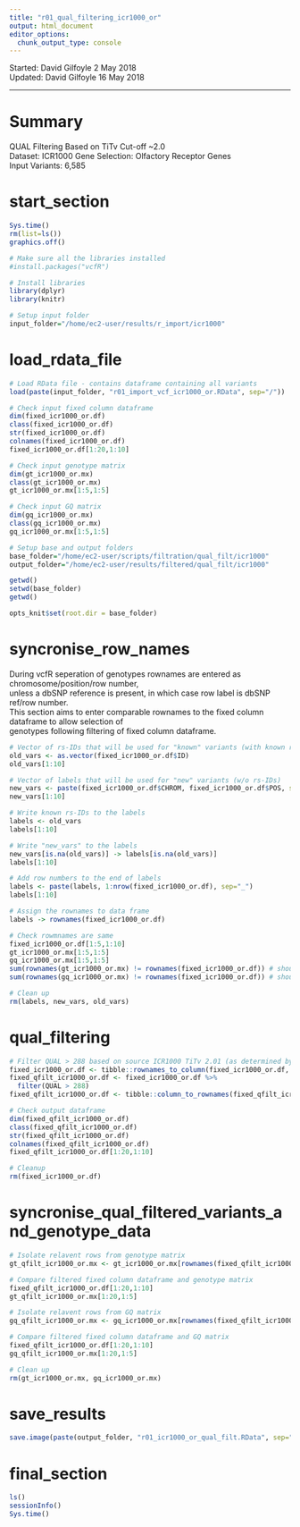 ```yaml
---
title: "r01_qual_filtering_icr1000_or"
output: html_document
editor_options: 
  chunk_output_type: console
---
```


Started: David Gilfoyle 2 May 2018  
Updated: David Gilfoyle 16 May 2018

---

# Summary

QUAL Filtering Based on TiTv Cut-off ~2.0  
Dataset: ICR1000 
Gene Selection: Olfactory Receptor Genes  
Input Variants: 6,585

# start_section

```r

Sys.time()
rm(list=ls())
graphics.off()

# Make sure all the libraries installed 
#install.packages("vcfR")

# Install libraries
library(dplyr)
library(knitr)

# Setup input folder
input_folder="/home/ec2-user/results/r_import/icr1000"

```

# load_rdata_file

```r

# Load RData file - contains dataframe containing all variants
load(paste(input_folder, "r01_import_vcf_icr1000_or.RData", sep="/"))

# Check input fixed column dataframe
dim(fixed_icr1000_or.df)
class(fixed_icr1000_or.df)
str(fixed_icr1000_or.df)
colnames(fixed_icr1000_or.df)
fixed_icr1000_or.df[1:20,1:10]

# Check input genotype matrix
dim(gt_icr1000_or.mx)
class(gt_icr1000_or.mx)
gt_icr1000_or.mx[1:5,1:5]

# Check input GQ matrix
dim(gq_icr1000_or.mx)
class(gq_icr1000_or.mx)
gq_icr1000_or.mx[1:5,1:5]

# Setup base and output folders
base_folder="/home/ec2-user/scripts/filtration/qual_filt/icr1000"
output_folder="/home/ec2-user/results/filtered/qual_filt/icr1000"

getwd()
setwd(base_folder)
getwd()

opts_knit$set(root.dir = base_folder)

```

# syncronise_row_names
During vcfR seperation of genotypes rownames are entered as chromosome/position/row number,  
unless a dbSNP reference is present, in which case row label is dbSNP ref/row number.  
This section aims to enter comparable rownames to the fixed column dataframe to allow selection of  
genotypes following filtering of fixed column dataframe.  

```r

# Vector of rs-IDs that will be used for "known" variants (with known rs-IDs)
old_vars <- as.vector(fixed_icr1000_or.df$ID)
old_vars[1:10]

# Vector of labels that will be used for "new" variants (w/o rs-IDs)
new_vars <- paste(fixed_icr1000_or.df$CHROM, fixed_icr1000_or.df$POS, sep="_")
new_vars[1:10]

# Write known rs-IDs to the labels
labels <- old_vars
labels[1:10]

# Write "new_vars" to the labels
new_vars[is.na(old_vars)] -> labels[is.na(old_vars)]
labels[1:10]

# Add row numbers to the end of labels
labels <- paste(labels, 1:nrow(fixed_icr1000_or.df), sep="_")
labels[1:10]

# Assign the rownames to data frame
labels -> rownames(fixed_icr1000_or.df)

# Check rowmnames are same 
fixed_icr1000_or.df[1:5,1:10]
gt_icr1000_or.mx[1:5,1:5]
gq_icr1000_or.mx[1:5,1:5]
sum(rownames(gt_icr1000_or.mx) != rownames(fixed_icr1000_or.df)) # should be 0
sum(rownames(gq_icr1000_or.mx) != rownames(fixed_icr1000_or.df)) # should be 0

# Clean up
rm(labels, new_vars, old_vars)

```

# qual_filtering

```r

# Filter QUAL > 288 based on source ICR1000 TiTv 2.01 (as determined by VCFStats)
fixed_icr1000_or.df <- tibble::rownames_to_column(fixed_icr1000_or.df, var = "rowname")
fixed_qfilt_icr1000_or.df <- fixed_icr1000_or.df %>% 
  filter(QUAL > 288)
fixed_qfilt_icr1000_or.df <- tibble::column_to_rownames(fixed_qfilt_icr1000_or.df, var = "rowname")

# Check output dataframe
dim(fixed_qfilt_icr1000_or.df)
class(fixed_qfilt_icr1000_or.df)
str(fixed_qfilt_icr1000_or.df)
colnames(fixed_qfilt_icr1000_or.df)
fixed_qfilt_icr1000_or.df[1:20,1:10]

# Cleanup
rm(fixed_icr1000_or.df)

```

# syncronise_qual_filtered_variants_and_genotype_data 

```r

# Isolate relavent rows from genotype matrix
gt_qfilt_icr1000_or.mx <- gt_icr1000_or.mx[rownames(fixed_qfilt_icr1000_or.df),]

# Compare filtered fixed column dataframe and genotype matrix
fixed_qfilt_icr1000_or.df[1:20,1:10]
gt_qfilt_icr1000_or.mx[1:20,1:5]

# Isolate relavent rows from GQ matrix
gq_qfilt_icr1000_or.mx <- gq_icr1000_or.mx[rownames(fixed_qfilt_icr1000_or.df),]

# Compare filtered fixed column dataframe and GQ matrix
fixed_qfilt_icr1000_or.df[1:20,1:10]
gq_qfilt_icr1000_or.mx[1:20,1:5]

# Clean up
rm(gt_icr1000_or.mx, gq_icr1000_or.mx)

```

# save_results

```r

save.image(paste(output_folder, "r01_icr1000_or_qual_filt.RData", sep="/"))

```

# final_section

```r

ls()
sessionInfo()
Sys.time()

```
